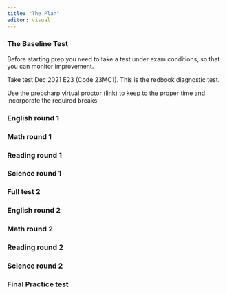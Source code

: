 ```yaml
---
title: "The Plan"
editor: visual
---
```


### The Baseline Test

Before starting prep you need to take a test under exam conditions, so that you can monitor improvement.

Take test Dec 2021 E23 (Code 23MC1). This is the redbook diagnostic test.

Use the prepsharp virtual proctor ([link](https://www.prepsharp.com/act-test-timers/)) to keep to the proper time and incorporate the required breaks

### English round 1

### Math round 1

### Reading round 1

### Science round 1

### Full test 2

### English round 2

### Math round 2

### Reading round 2

### Science round 2

### Final Practice test
